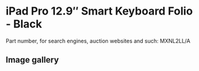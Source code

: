 
# iPad Pro 12.9″ Smart Keyboard Folio - Black

Part number, for search engines, auction websites and such: MXNL2LL/A

## Image gallery

<div style={{ width: "768px" }}>
  <GalleryComponent
    images={[
      {
        original: "/everysource/MXNL2.webp",
        thumbnail: "/everypreview/MXNL2.webp",
      },
      {
        original: "/everysource/MXNL2_AV1.webp",
        thumbnail: "/everypreview/MXNL2_AV1.webp",
      },
      {
        original: "/everysource/MXNL2_AV2.webp",
        thumbnail: "/everypreview/MXNL2_AV2.webp",
      },
      {
        original: "/everysource/MXNL2_AV3.webp",
        thumbnail: "/everypreview/MXNL2_AV3.webp",
      },
      {
        original: "/everysource/MXNL2_AV4.webp",
        thumbnail: "/everypreview/MXNL2_AV4.webp",
      },
      {
        original: "/everysource/MXNL2_AV5.webp",
        thumbnail: "/everypreview/MXNL2_AV5.webp",
      }
    ]}
  />
</div>